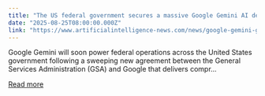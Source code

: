 ```yaml
---
title: "The US federal government secures a massive Google Gemini AI deal at $0.47 per agency"
date: "2025-08-25T08:00:00.000Z"
link: "https://www.artificialintelligence-news.com/news/google-gemini-government-ai-deal-gsa-agreement/"
---
```


Google Gemini will soon power federal operations across the United States government following a sweeping new agreement between the General Services Administration (GSA) and Google that delivers compr...

[Read more](https://www.artificialintelligence-news.com/news/google-gemini-government-ai-deal-gsa-agreement/)
